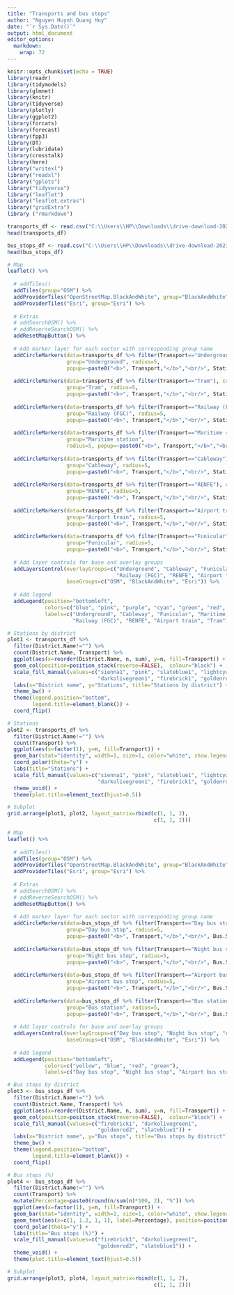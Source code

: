 ---
title: "Transports and bus stops"
author: "Nguyen Huynh Quang Huy"
date: "`r Sys.Date()`"
output: html_document
editor_options: 
  markdown: 
    wrap: 72
---

```{r setup, include=FALSE}
knitr::opts_chunk$set(echo = TRUE)
library(readr)
library(tidymodels)
library(glmnet)
library(knitr)
library(tidyverse)
library(plotly)
library(ggplot2)
library(forcats)
library(forecast)
library(fpp3)
library(DT)
library(lubridate)
library(crosstalk)
library(here)
library("writexl")
library("readxl")
library("gplots")
library("tidyverse")
library("leaflet")
library("leaflet.extras")
library("gridExtra")
library ("rmarkdown")
```

```{r}
transports_df <- read.csv("C:\\Users\\HP\\Downloads\\drive-download-20230916T014840Z-001\\transports.csv")
head(transports_df)
```
```{r}
bus_stops_df <- read.csv("C:\\Users\\HP\\Downloads\\drive-download-20230916T014840Z-001\\bus_stops.csv")
head(bus_stops_df)
```


```{r fig.align='center', message=FALSE, warning=FALSE}
# Map
leaflet() %>%
  
  # addTiles()
  addTiles(group="OSM") %>%
  addProviderTiles("OpenStreetMap.BlackAndWhite", group="BlackAndWhite") %>%
  addProviderTiles("Esri", group="Esri") %>%
  
  # Extras
  # addSearchOSM() %>%
  # addReverseSearchOSM() %>%
  addResetMapButton() %>%
 
  # Add marker layer for each sector with corresponding group name
  addCircleMarkers(data=transports_df %>% filter(Transport=="Underground"), color="blue", 
                   group="Underground", radius=5, 
                   popup=~paste0("<b>", Transport,"</b>","<br/>", Station)) %>%
                   
  addCircleMarkers(data=transports_df %>% filter(Transport=="Tram"), color="yellow", 
                   group="Tram", radius=5, 
                   popup=~paste0("<b>", Transport,"</b>","<br/>", Station)) %>%
                   
  addCircleMarkers(data=transports_df %>% filter(Transport=="Railway (FGC)"), color="green", 
                   group="Railway (FGC)", radius=5, 
                   popup=~paste0("<b>", Transport,"</b>","<br/>", Station)) %>%
                   
  addCircleMarkers(data=transports_df %>% filter(Transport=="Maritime station"), color="cyan", 
                   group="Maritime station", 
                   radius=5, popup=~paste0("<b>", Transport,"</b>","<br/>", Station)) %>%
                   
  addCircleMarkers(data=transports_df %>% filter(Transport=="Cableway"), color="pink", 
                   group="Cableway", radius=5, 
                   popup=~paste0("<b>", Transport,"</b>","<br/>", Station)) %>%
                   
  addCircleMarkers(data=transports_df %>% filter(Transport=="RENFE"), color="red", 
                   group="RENFE", radius=5, 
                   popup=~paste0("<b>", Transport,"</b>","<br/>", Station)) %>%
                   
  addCircleMarkers(data=transports_df %>% filter(Transport=="Airport train"), color="orange", 
                   group="Airport train", radius=5, 
                   popup=~paste0("<b>", Transport,"</b>","<br/>", Station)) %>%
                   
  addCircleMarkers(data=transports_df %>% filter(Transport=="Funicular"), color="purple", 
                   group="Funicular", radius=5, 
                   popup=~paste0("<b>", Transport,"</b>","<br/>", Station)) %>%
  
  # Add layer controls for base and overlay groups
  addLayersControl(overlayGroups=c("Underground", "Cableway", "Funicular", "Maritime station",
                                   "Railway (FGC)", "RENFE", "Airport train", "Tram"),
                   baseGroups=c("OSM", "BlackAndWhite", "Esri")) %>%
  
  # Add legend
  addLegend(position="bottomleft",
            colors=c("blue", "pink", "purple", "cyan", "green", "red", "orange", "yellow"), 
            labels=c("Underground", "Cableway", "Funicular", "Maritime station",
                     "Railway (FGC)", "RENFE", "Airport train", "Tram"))
```


```{r message=FALSE, warning=FALSE, fig.align='center'}
# Stations by district
plot1 <- transports_df %>%
  filter(District.Name!="") %>%
  count(District.Name, Transport) %>% 
  ggplot(aes(x=reorder(District.Name, n, sum), y=n, fill=Transport)) + 
  geom_col(position=position_stack(reverse=FALSE),  colour="black") + 
  scale_fill_manual(values=c("sienna1", "pink", "slateblue1", "lightcyan1", 
                             "darkolivegreen1", "firebrick1", "goldenrod2", "dodgerblue1")) +
  labs(x="District name", y="Stations", title="Stations by district") +
  theme_bw() +
  theme(legend.position="bottom",
        legend.title=element_blank()) +
  coord_flip()

# Stations 
plot2 <- transports_df %>%
  filter(District.Name!="") %>%
  count(Transport) %>%
  ggplot(aes(x=factor(1), y=n, fill=Transport)) + 
  geom_bar(stat="identity", width=1, size=1, color="white", show.legend=FALSE) +
  coord_polar(theta="y") +
  labs(title="Stations") +
  scale_fill_manual(values=c("sienna1", "pink", "slateblue1", "lightcyan1", 
                             "darkolivegreen1", "firebrick1", "goldenrod2", "dodgerblue1")) +
  theme_void() +
  theme(plot.title=element_text(hjust=0.5))

# Subplot
grid.arrange(plot1, plot2, layout_matrix=rbind(c(1, 1, 2),
                                               c(1, 1, 2)))
```

```{r fig.align='center', message=FALSE, warning=FALSE}
# Map
leaflet() %>%
  
  # addTiles()
  addTiles(group="OSM") %>%
  addProviderTiles("OpenStreetMap.BlackAndWhite", group="BlackAndWhite") %>%
  addProviderTiles("Esri", group="Esri") %>%
  
  # Extras
  # addSearchOSM() %>%
  # addReverseSearchOSM() %>%
  addResetMapButton() %>%
 
  # Add marker layer for each sector with corresponding group name
  addCircleMarkers(data=bus_stops_df %>% filter(Transport=="Day bus stop"), color="yellow", 
                   group="Day bus stop", radius=5, 
                   popup=~paste0("<b>", Transport,"</b>","<br/>", Bus.Stop)) %>%
                   
  addCircleMarkers(data=bus_stops_df %>% filter(Transport=="Night bus stop"), color="blue", 
                   group="Night bus stop", radius=5, 
                   popup=~paste0("<b>", Transport,"</b>","<br/>", Bus.Stop)) %>%
                   
  addCircleMarkers(data=bus_stops_df %>% filter(Transport=="Airport bus stop"), color="red", 
                   group="Airport bus stop", radius=5, 
                   popup=~paste0("<b>", Transport,"</b>","<br/>", Bus.Stop)) %>%
                   
  addCircleMarkers(data=bus_stops_df %>% filter(Transport=="Bus station"), color="green", 
                   group="Bus station", radius=5, 
                   popup=~paste0("<b>", Transport,"</b>","<br/>", Bus.Stop)) %>%
  
  # Add layer controls for base and overlay groups
  addLayersControl(overlayGroups=c("Day bus stop", "Night bus stop", "Airport bus stop", "Bus station"),
                   baseGroups=c("OSM", "BlackAndWhite", "Esri")) %>%
  
  # Add legend
  addLegend(position="bottomleft",
            colors=c("yellow", "blue", "red", "green"), 
            labels=c("Day bus stop", "Night bus stop", "Airport bus stop", "Bus station"))
```

```{r message=FALSE, warning=FALSE, fig.align='center'}
# Bus stops by district
plot3 <- bus_stops_df %>%
  filter(District.Name!="") %>%
  count(District.Name, Transport) %>% 
  ggplot(aes(x=reorder(District.Name, n, sum), y=n, fill=Transport)) + 
  geom_col(position=position_stack(reverse=FALSE),  colour="black") + 
  scale_fill_manual(values=c("firebrick1", "darkolivegreen1",
                             "goldenrod2", "slateblue1")) +
  labs(x="District name", y="Bus stops", title="Bus stops by district") +
  theme_bw() +
  theme(legend.position="bottom",
        legend.title=element_blank()) +
  coord_flip()

# Bus stops (%)
plot4 <- bus_stops_df %>%
  filter(District.Name!="") %>%
  count(Transport) %>%
  mutate(Percentage=paste0(round(n/sum(n)*100, 2), "%")) %>%
  ggplot(aes(x=factor(1), y=n, fill=Transport)) + 
  geom_bar(stat="identity", width=1, size=1, color="white", show.legend=FALSE) +
  geom_text(aes(x=c(1, 1.2, 1, 1), label=Percentage), position=position_stack(vjust=0.5)) +
  coord_polar(theta="y") +
  labs(title="Bus stops (%)") +
  scale_fill_manual(values=c("firebrick1", "darkolivegreen1",
                             "goldenrod2", "slateblue1")) +
  theme_void() +
  theme(plot.title=element_text(hjust=0.5))

# Subplot
grid.arrange(plot3, plot4, layout_matrix=rbind(c(1, 1, 2),
                                               c(1, 1, 2)))
```

